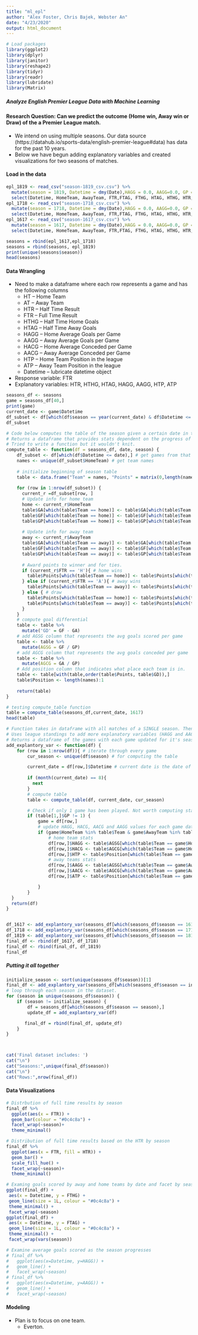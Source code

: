 ```yaml
---
title: "ml_epl"
author: "Alex Foster, Chris Bajek, Webster An"
date: "4/23/2020"
output: html_document
---
```


```r

# Load packages
library(ggplot2)
library(dplyr)
library(janitor)
library(reshape2)
library(tidyr)
library(readr)
library(lubridate)
library(Matrix)

```
##### Analyze English Premier League Data with Machine Learning
#### Research Question: Can we predict the outcome (Home win, Away win or Draw) of the a Premier League match. 
* We intend on using multiple seasons. Our data source (https://datahub.io/sports-data/english-premier-league#data) has data for the past 10 years. 
* Below we have begun adding explanatory variables and created visualizations for two seasons of matches.


#### Load in the data
```R
epl_1819 <- read_csv("season-1819_csv.csv") %>%
  mutate(season = 1819, Datetime = dmy(Date),HAGG = 0.0, AAGG=0.0, GP = 0, HTP = 0, ATP=0, HACG=0.0,AACG=0.0) %>%
  select(Datetime, HomeTeam, AwayTeam, FTR,FTAG, FTHG, HTAG, HTHG, HTR,season, HAGG, AAGG,GP, ATP, HTP, HACG, AACG)
epl_1718 <- read_csv("season-1718_csv.csv") %>%
  mutate(season = 1718, Datetime = dmy(Date),HAGG = 0.0, AAGG=0.0, GP = 0, HTP = 0, ATP=0, HACG=0.0,AACG=0.0) %>%
  select(Datetime, HomeTeam, AwayTeam, FTR,FTAG, FTHG, HTAG, HTHG, HTR,season, HAGG, AAGG,GP, ATP, HTP, HACG, AACG)
epl_1617 <- read_csv("season-1617_csv.csv") %>%
  mutate(season = 1617, Datetime = dmy(Date),HAGG = 0.0, AAGG=0.0, GP = 0, HTP = 0, ATP=0, HACG=0.0,AACG=0.0)%>%
  select(Datetime, HomeTeam, AwayTeam, FTR,FTAG, FTHG, HTAG, HTHG, HTR,season, HAGG, AAGG,GP, ATP, HTP, HACG, AACG)

seasons = rbind(epl_1617,epl_1718)
seasons = rbind(seasons, epl_1819)
print(unique(seasons$season))
head(seasons)
```

#### Data Wrangling
* Need to make a dataframe where each row represents a game and has the following columns 
  * HT -- Home Team
  * AT -- Away Team
  * HTR -- Half Time Result
  * FTR -- Full Time Result
  * HTHG -- Half Time Home Goals
  * HTAG -- Half Time Away Goals
  * HAGG --  Home Average Goals per Game
  * AAGG -- Away Average Goals per Game 
  * HACG -- Home Average Conceded per Game
  * AACG -- Away Average Conceded per Game
  * HTP -- Home Team Position in the league
  * ATP -- Away Team Position in the league
  * Datetime -- lubricate datetime object 
* Response variable: FTR
* Explanatory variables: HTR, HTHG, HTAG, HAGG, AAGG, HTP, ATP 


```r
seasons_df <- seasons
game = seasons_df[40,]
print(game)
current_date <- game$Datetime
df_subset <- df[which(df$season == year(current_date) & df$Datetime <= current_date),]
df_subset
```

```r




# Code below computes the table of the season given a certain date in the season.
# Returns a dataframe that provides stats dependent on the progress of the given season 
# Tried to write a function but it wouldn't knit.
compute_table <- function(df = seasons_df, date, season) {
    df_subset <- df[which(df$Datetime <= date),] # get games from that season and up to the given data
    names <- unique(df_subset$HomeTeam) # get team names
    
    # initialize beginning of season table
    table <- data.frame("Team" = names, "Points" = matrix(0,length(names)), "GA" = matrix(0,length(names)), "GF" = matrix(0,length(names)), 'GP' = matrix(0,length(names)))
    
    for (row in 1:nrow(df_subset)) {
      current_r =df_subset[row, ]
      # Update info for home team
      home <- current_r$HomeTeam
      table$GA[which(table$Team == home)] <- table$GA[which(table$Team == home)] + current_r$FTAG# GA
      table$GF[which(table$Team == home)] <- table$GF[which(table$Team == home)]+current_r$FTHG# GF
      table$GP[which(table$Team == home)] <- table$GP[which(table$Team == home)]+1
    
      # Update info for away team
      away <- current_r$AwayTeam
      table$GA[which(table$Team == away)] <- table$GA[which(table$Team == away)]+current_r$FTHG# GA
      table$GF[which(table$Team == away)] <- table$GF[which(table$Team == away)]+current_r$FTAG# GF
      table$GP[which(table$Team == away)] <- table$GP[which(table$Team == away)]+1
    
      # Award points to winner and for ties.
      if (current_r$FTR == 'H'){ # home wins
        table$Points[which(table$Team == home)] <- table$Points[which(table$Team == home)] + 3
      } else if (current_r$FTR == 'A'){ # away wins
        table$Points[which(table$Team == away)] <- table$Points[which(table$Team == away)] + 3
      } else { # draw
        table$Points[which(table$Team == home)] <- table$Points[which(table$Team == home)] + 1
        table$Points[which(table$Team == away)] <- table$Points[which(table$Team == away)] + 1
      }
    }
    # compute goal differential
    table <- table %>%
      mutate('GD' = GF - GA)
    # add AGSG column that represents the avg goals scored per game
    table <- table %>%
      mutate(AGSG = GF / GP)
    # add AGCG column that represents the avg goals conceded per game
    table <- table %>%
      mutate(AGCG = GA / GP)
    # Add position column that indicates what place each team is in.
    table <- table[with(table,order(table$Points, table$GD)),]
    table$Position <- length(names):1
  
    return(table)
}
```

```r
# testing compute_table function
table = compute_table(seasons_df,current_date, 1617)  
head(table)
```


```r
# Function takes in dataframe with all matches of a SINGLE season. Then loops through each game For every match it computes the league standings prior to the given game
# Uses league standings to add more explanatory variables (HAGG and AAGG).
# Returns a dataframe of the games with each game updated for it's season statistics.
add_explantory_var <- function(df) {
    for (row in 1:nrow(df)){ # iterate through every game
        cur_season <- unique(df$season) # for computing the table

        current_date = df[row,]$Datetime # current date is the date of the game 
        
        if (month(current_date) == 8){
          next
        }
        # compute table
        table <- compute_table(df, current_date, cur_season)

        # Check if only 1 game has been played. Not worth computing stats if it's the first game of the season.
        if (table[1,]$GP != 1) {
            game = df[row,]
            # update HAGG, HACG, AACG and AAGG values for each game dateframe
            if (game$HomeTeam %in% table$Team & game$AwayTeam %in% table$Team) { # checks that both teams are in the table results.
                # home team stats
                df[row,]$HAGG <- table$AGSG[which(table$Team == game$HomeTeam)]
                df[row,]$HACG <- table$AGCG[which(table$Team == game$HomeTeam)]
                df[row,]$HTP <- table$Position[which(table$Team == game$HomeTeam)]
                # away teams stats
                df[row,]$AAGG <- table$AGSG[which(table$Team == game$AwayTeam)]
                df[row,]$AACG <- table$AGCG[which(table$Team == game$AwayTeam)]
                df[row,]$ATP <- table$Position[which(table$Team == game$AwayTeam)]

            }
        }
  }
  return(df)
}



```


```r
df_1617 <- add_explantory_var(seasons_df[which(seasons_df$season == 1617),])
df_1718 <- add_explantory_var(seasons_df[which(seasons_df$season == 1718),])
df_1819 <- add_explantory_var(seasons_df[which(seasons_df$season == 1819),])
final_df <- rbind(df_1617, df_1718)
final_df <- rbind(final_df, df_1819)
final_df

```

##### Putting it all together
```r
initialize_season <- sort(unique(seasons_df$season))[1]
final_df <- add_explantory_var(seasons_df[which(seasons_df$season == initialize_season),]) # initialize with the teams home games from the 1617 season
# loop through each season in the dataset.
for (season in unique(seasons_df$season)) {
    if (season != initialize_season) {
        df = seasons_df[which(seasons_df$season == season),]
        update_df = add_explantory_var(df)

       final_df = rbind(final_df, update_df)
    }
}



cat('Final dataset includes: ')
cat("\n")
cat("Seasons:",unique(final_df$season))
cat("\n")
cat("Rows:",nrow(final_df))

```

#### Data Visualizations

```r
# Distrbution of full time results by season
final_df %>% 
  ggplot(aes(x = FTR)) +
  geom_bar(colour = "#0c4c8a") +
  facet_wrap(~season)+
  theme_minimal()

# Distribution of full time results based on the HTR by season
final_df %>%
  ggplot(aes(x = FTR, fill = HTR)) +
  geom_bar() +
  scale_fill_hue() +
  facet_wrap(~season)+
  theme_minimal()

# Examing goals scored by away and home teams by date and facet by season  
ggplot(final_df) +
 aes(x = Datetime, y = FTHG) +
 geom_line(size = 1L, colour = "#0c4c8a") +
 theme_minimal() +
 facet_wrap(~season)
ggplot(final_df) +
 aes(x = Datetime, y = FTAG) +
 geom_line(size = 1L, colour = "#0c4c8a") +
 theme_minimal() +
 facet_wrap(vars(season))

# Examine average goals scored as the season progresses
# final_df %>%
#   ggplot(aes(x=Datetime, y=HAGG)) +
#   geom_line() +
#   facet_wrap(~season)
# final_df %>%
#   ggplot(aes(x=Datetime, y=AAGG)) +
#   geom_line() +
#   facet_wrap(~season)

```

#### Modeling 
* Plan is to focus on one team. 
  * Everton. 

